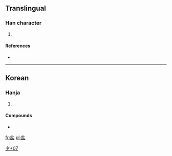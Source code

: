 ==Translingual==

===Han character===
{{Han char|rn=36|rad=夕|as=07|sn=10|four=|canj=弓卜口心 (NYRP)}}

# {{defn|Han|sort=夕07}}

====References====
* {{Han ref|kx=0247.071|dj=0413.161|hdz=20863.111|uh=591E|ud=22814}}

----

==Korean==

===Hanja===
{{ko-hanja|hangeul=[[읫]]|rv=uit|mr=ŭit}}

# {{defn|Korean|sort=夕07}}

====Compounds====
* {{Hant|lang=ko|[[夞怪面]]}}

[[Category:Korean-only CJKV Characters|夕+07]]

[[fr:夞]]
[[pl:夞]]
